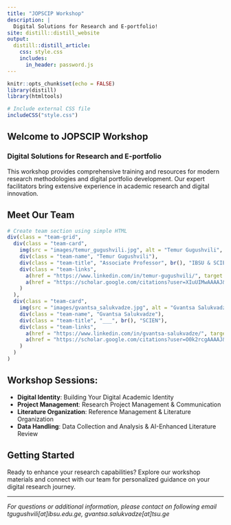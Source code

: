 ```yaml
---
title: "JOPSCIP Workshop"
description: |
  Digital Solutions for Research and E-portfolio!
site: distill::distill_website
output:
  distill::distill_article:
    css: style.css
    includes:
      in_header: password.js
---
```


```r
knitr::opts_chunk$set(echo = FALSE)
library(distill)
library(htmltools)

# Include external CSS file
includeCSS("style.css")
```

<div class="workshop-intro">
## Welcome to JOPSCIP Workshop
### Digital Solutions for Research and E-portfolio

This workshop provides comprehensive training and resources for modern research methodologies and digital portfolio development. Our expert facilitators bring extensive experience in academic research and digital innovation.
</div>

## Meet Our Team

```r
# Create team section using simple HTML
div(class = "team-grid",
  div(class = "team-card",
    img(src = "images/temur_gugushvili.jpg", alt = "Temur Gugushvili", class = "team-photo"),
    div(class = "team-name", "Temur Gugushvili"),
    div(class = "team-title", "Associate Professor", br(), "IBSU & SCIEN"),
    div(class = "team-links",
      a(href = "https://www.linkedin.com/in/temur-gugushvili/", target = "_blank", "LinkedIn"),
      a(href = "https://scholar.google.com/citations?user=XIuUIMwAAAAJ&hl=en&oi=ao", target = "_blank", "Google Scholar")
    )
  ),
  div(class = "team-card",
    img(src = "images/gvantsa_salukvadze.jpg", alt = "Gvantsa Salukvadze", class = "team-photo"),
    div(class = "team-name", "Gvantsa Salukvadze"),
    div(class = "team-title", "___", br(), "SCIEN"),
    div(class = "team-links",
      a(href = "https://www.linkedin.com/in/gvantsa-salukvadze/", target = "_blank", "LinkedIn"),
      a(href = "https://scholar.google.com/citations?user=O0k2rcgAAAAJ&hl=en&oi=ao", target = "_blank", "Google Scholar")
    )
  )
)
```

## Workshop Sessions:

- **Digital Identity**: Building Your Digital Academic Identity
- **Project Management**: Research Project Management & Communication
- **Literature Organization**: Reference Management & Literature Organization
- **Data Handling**: Data Collection and Analysis & AI-Enhanced
Literature Review

## Getting Started

Ready to enhance your research capabilities? Explore our workshop materials and connect with our team for personalized guidance on your digital research journey.

---

*For questions or additional information, please contact  on following email tgugushvili[at]ibsu.edu.ge, gvantsa.salukvadze[at]tsu.ge*
